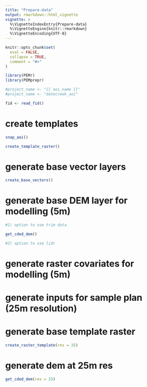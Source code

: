 ```yaml
---
title: "Prepare-data"
output: rmarkdown::html_vignette
vignette: >
  %\VignetteIndexEntry{Prepare-data}
  %\VignetteEngine{knitr::rmarkdown}
  %\VignetteEncoding{UTF-8}
---
```


```r
knitr::opts_chunk$set(
  eval = FALSE,
  collapse = TRUE,
  comment = "#>"
)
```

```r
library(PEMr)
library(PEMprepr)

#project_name <- "{{ aoi_name }}"
#project_name <- "datecreek_aoi"

fid <- read_fid()

```

# create templates 

```r

snap_aoi()

create_template_raster()


```


# generate base vector layers

```r
create_base_vectors()

```


# generate base DEM layer for modelling (5m)

```r

#1) option to use trim data 

get_cded_dem()

#2) option to use lidr 


```

# generate raster covariates for modelling (5m)


# generate inputs for sample plan (25m resolution)

# generate base template raster 

```r

create_raster_template(res = 25)

```

# generate dem at 25m res

```r
get_cded_dem(res = 25)
```


